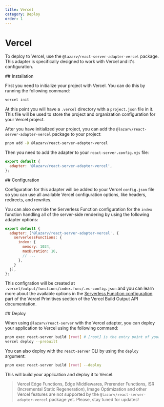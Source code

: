 ```yaml
---
title: Vercel
category: Deploy
order: 1
---
```



# Vercel

To deploy to Vercel, use the `@lazarv/react-server-adapter-vercel` package. This adapter is specifically designed to work with Vercel and it's configuration.

<Link name="installation">
## Installation
</Link>

First you need to initialize your project with Vercel. You can do this by running the following command:

```sh
vercel init
```

At this point you will have a `.vercel` directory with a `project.json` file in it. This file will be used to store the project and organization configuration for your Vercel project.

After you have initialized your project, you can add the `@lazarv/react-server-adapter-vercel` package to your project:

```sh
pnpm add -D @lazarv/react-server-adapter-vercel
```

Then you need to add the adapter to your `react-server.config.mjs` file:

```mjs
export default {
  adapter: '@lazarv/react-server-adapter-vercel',
};
```

<Link name="configuration">
## Configuration
</Link>

Configuration for this adapter will be added to your Vercel `config.json` file so you can use all available Vercel configuration options, like headers, redirects, and rewrites.

You can also override the Serverless Function configuration for the `index` function handling all of the server-side rendering by using the following adapter options:

```mjs
export default {
  adapter: ['@lazarv/react-server-adapter-vercel', {
    serverlessFunctions: {
      index: {
        memory: 1024,
        maxDuration: 10,
        // ...
      },
    }
  }],
};
```

This configration will be created at `.vercel/output/functions/index.func/.vc-config.json` and you can learn more about the available options in the [Serverless Function configuration](https://vercel.com/docs/build-output-api/v3/primitives#serverless-function-configuration) part of the Vercel Primitives section of the Vercel Build Output API documentation.

<Link name="deploy">
## Deploy
</Link>

When using `@lazarv/react-server` with the Vercel adapter, you can deploy your application to Vercel using the following command:

```sh
pnpm exec react-server build [root] # [root] is the entry point of your application
vercel deploy --prebuilt
```

You can also deploy with the `react-server` CLI by using the `deploy` argument:

```sh
pnpm exec react-server build [root] --deploy
```

This will build your application and deploy it to Vercel.

> Vercel Edge Functions, Edge Middlewares, Prerender Functions, ISR (Incremental Static Regeneration), Image Optimization and other Vercel features are not supported by the `@lazarv/react-server-adapter-vercel` package yet. Please, stay tuned for updates!
